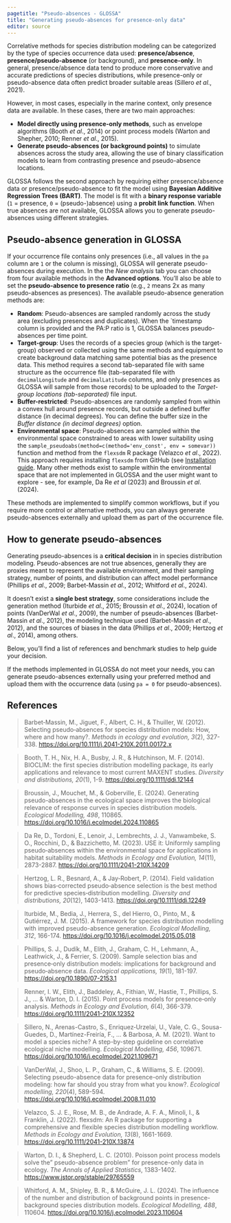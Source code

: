 ```yaml
---
pagetitle: "Pseudo-absences - GLOSSA"
title: "Generating pseudo-absences for presence-only data"
editor: source
---
```


Correlative methods for species distribution modeling can be categorized by the type of species occurrence data used: **presence/absence**, **presence/pseudo-absence** (or background), and **presence-only**. In general, presence/absence data tend to produce more conservative and accurate predictions of species distributions, while presence-only or pseudo-absence data often predict broader suitable areas (Sillero *et al*., 2021).

However, in most cases, especially in the marine context, only presence data are available. In these cases, there are two main approaches:

- **Model directly using presence-only methods**, such as envelope algorithms (Booth *et al*., 2014) or point process models (Warton and Shepher, 2010; Renner *et al*., 2015).
- **Generate pseudo-absences (or background points)** to simulate absences across the study area, allowing the use of binary classification models to learn from contrasting presence and pseudo-absence locations.

GLOSSA follows the second approach by requiring either presence/absence data or presence/pseudo-absence to fit the model using **Bayesian Additive Regression Trees (BART)**. The model is fit with a **binary response variable** (`1` = presence, `0` = (pseudo-)absence) using a **probit link function**. When true absences are not available, GLOSSA allows you to generate pseudo-absences using different strategies.

## Pseudo-absence generation in GLOSSA

If your occurrence file contains only presences (i.e., all values in the `pa` column are `1` or the column is missing), GLOSSA will generate pseudo-absences during execution. In the the *New analysis* tab you can choose from four available methods in the **Advanced options**. You’ll also be able to set the **pseudo-absence to presence ratio** (e.g., `2` means 2x as many pseudo-absences as presences). The available pseudo-absence generation methods are:

- **Random**: Pseudo-absences are sampled randomly across the study area (excluding presences and duplicates). When the `timestamp column is provided and the PA:P ratio is 1, GLOSSA balances pseudo-absences per time point.
- **Target-group**: Uses the records of a species group (which is the target-group) observed or collected using the same methods and equipment to create background data matching same potential bias as the presence data. This method requires a second tab-separated file with same structure as the occurrence file (tab-separated file with `decimalLongitude` and `decimalLatitude` columns, and only presences as GLOSSA will sample from those records) to be uploaded to the *Target-group locations (tab-separated)* file input.
- **Buffer-restricted**: Pseudo-absences are randomly sampled from within a convex hull around presence records, but outside a defined buffer distance (in decimal degrees). You can define the buffer size in the *Buffer distance (in decimal degrees)* option.
- **Environmental space**: Pseudo-absences are sampled within the environmental space constrained to areas with lower suitability using the `sample_pseudoabs(method=c(method='env_const', env = somevar))` function and method from the `flexsdm` R package (Velazco *et al*., 2022). This approach requires installing `flexsdm` from GitHub (see [Installation guide](installation_setup.qmd). Many other methods exist to sample within the environmental space that are not implemented in GLOSSA and the user might want to explore - see, for example, Da Re *et al* (2023) and Broussin *et al*. (2024).

These methods are implemented to simplify common workflows, but if you require more control or alternative methods, you can always generate pseudo-absences externally and upload them as part of the occurrence file.

## How to generate pseudo-absences

Generating pseudo-absences is a **critical decision** in in species distribution modeling. Pseudo-absences are not true absences, generally they are proxies meant to represent the available environment, and their sampling strategy, number of points, and distribution can affect model performance (Phillips *et al*., 2009; Barbet-Massin *et al*., 2012; Whitford *et al*., 2024).

It doesn't exist a **single best strategy**, some considerations include the generation method (Iturbide *et al*., 2015; Broussin *et al*., 2024), location of points (VanDerWal *et al*., 2009), the number of pseudo-absences (Barbet-Massin *et al*., 2012), the modeling technique used (Barbet-Massin *et al*., 2012), and the sources of biases in the data (Phillips *et al*., 2009; Hertzog *et al*., 2014), among others.

Below, you’ll find a list of references and benchmark studies to help guide your decision.

::: {.callout-note}
If the methods implemented in GLOSSA do not meet your needs, you can generate pseudo-absences externally using your preferred method and upload them with the occurrence data (using `pa = 0` for pseudo-absences).
:::

## References

> Barbet‐Massin, M., Jiguet, F., Albert, C. H., & Thuiller, W. (2012). Selecting pseudo‐absences for species distribution models: How, where and how many?. *Methods in ecology and evolution, 3*(2), 327-338. <https://doi.org/10.1111/j.2041-210X.2011.00172.x>

> Booth, T. H., Nix, H. A., Busby, J. R., & Hutchinson, M. F. (2014). BIOCLIM: the first species distribution modelling package, its early applications and relevance to most current MAXENT studies. *Diversity and distributions, 20*(1), 1-9. <https://doi.org/10.1111/ddi.12144>

> Broussin, J., Mouchet, M., & Goberville, E. (2024). Generating pseudo-absences in the ecological space improves the biological relevance of response curves in species distribution models. *Ecological Modelling, 498*, 110865. <https://doi.org/10.1016/j.ecolmodel.2024.110865>

> Da Re, D., Tordoni, E., Lenoir, J., Lembrechts, J. J., Vanwambeke, S. O., Rocchini, D., & Bazzichetto, M. (2023). USE it: Uniformly sampling pseudo‐absences within the environmental space for applications in habitat suitability models. *Methods in Ecology and Evolution, 14*(11), 2873-2887. <https://doi.org/10.1111/2041-210X.14209>

> Hertzog, L. R., Besnard, A., & Jay‐Robert, P. (2014). Field validation shows bias‐corrected pseudo‐absence selection is the best method for predictive species‐distribution modelling. *Diversity and distributions, 20*(12), 1403-1413. <https://doi.org/10.1111/ddi.12249>

> Iturbide, M., Bedia, J., Herrera, S., del Hierro, O., Pinto, M., & Gutiérrez, J. M. (2015). A framework for species distribution modelling with improved pseudo-absence generation. *Ecological Modelling, 312*, 166-174. <https://doi.org/10.1016/j.ecolmodel.2015.05.018>

> Phillips, S. J., Dudík, M., Elith, J., Graham, C. H., Lehmann, A., Leathwick, J., & Ferrier, S. (2009). Sample selection bias and presence‐only distribution models: implications for background and pseudo‐absence data. *Ecological applications, 19*(1), 181-197. <https://doi.org/10.1890/07-2153.1>

> Renner, I. W., Elith, J., Baddeley, A., Fithian, W., Hastie, T., Phillips, S. J., ... & Warton, D. I. (2015). Point process models for presence‐only analysis. *Methods in Ecology and Evolution, 6*(4), 366-379. <https://doi.org/10.1111/2041-210X.12352>

> Sillero, N., Arenas-Castro, S., Enriquez‐Urzelai, U., Vale, C. G., Sousa-Guedes, D., Martínez-Freiría, F., ... & Barbosa, A. M. (2021). Want to model a species niche? A step-by-step guideline on correlative ecological niche modelling. *Ecological Modelling, 456*, 109671. <https://doi.org/10.1016/j.ecolmodel.2021.109671>

> VanDerWal, J., Shoo, L. P., Graham, C., & Williams, S. E. (2009). Selecting pseudo-absence data for presence-only distribution modeling: how far should you stray from what you know?. *Ecological modelling, 220*(4), 589-594. <https://doi.org/10.1016/j.ecolmodel.2008.11.010>

> Velazco, S. J. E., Rose, M. B., de Andrade, A. F. A., Minoli, I., & Franklin, J. (2022). flexsdm: An R package for supporting a comprehensive and flexible species distribution modelling workflow. *Methods in Ecology and Evolution, 13*(8), 1661-1669. <https://doi.org/10.1111/2041-210X.13874>

> Warton, D. I., & Shepherd, L. C. (2010). Poisson point process models solve the" pseudo-absence problem" for presence-only data in ecology. *The Annals of Applied Statistics*, 1383-1402. <https://www.jstor.org/stable/29765559>

> Whitford, A. M., Shipley, B. R., & McGuire, J. L. (2024). The influence of the number and distribution of background points in presence-background species distribution models. *Ecological Modelling, 488*, 110604. <https://doi.org/10.1016/j.ecolmodel.2023.110604>

